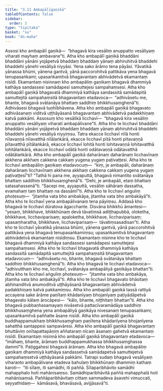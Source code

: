 ```yaml
---
title: "3.11 Ambapālīgaṇikā"
tableOfContents: false
sidebar:
  order: 3
type: "tipitaka"
basket: "su"
book: "dn-maha"
---
```



<DynamicBreadcrumb />

<Division number="161" book="dn-maha">

<Paragraph number="344" book="dn-maha">
Assosi kho ambapālī gaṇikā—  “bhagavā kira vesāliṃ anuppatto vesāliyaṃ viharati mayhaṃ ambavane”ti. Atha kho ambapālī gaṇikā bhaddāni bhaddāni yānāni yojāpetvā bhaddaṃ bhaddaṃ yānaṃ abhiruhitvā bhaddehi bhaddehi yānehi vesāliyā niyyāsi. Yena sako ārāmo tena pāyāsi. Yāvatikā yānassa bhūmi, yānena gantvā, yānā paccorohitvā pattikāva yena bhagavā tenupasaṅkami; upasaṅkamitvā bhagavantaṃ abhivādetvā ekamantaṃ nisīdi. Ekamantaṃ nisinnaṃ kho ambapāliṃ gaṇikaṃ bhagavā dhammiyā kathāya sandassesi samādapesi samuttejesi sampahaṃsesi. Atha kho ambapālī gaṇikā bhagavatā dhammiyā kathāya sandassitā samādapitā samuttejitā sampahaṃsitā bhagavantaṃ etadavoca—  “adhivāsetu me, bhante, bhagavā svātanāya bhattaṃ saddhiṃ bhikkhusaṃghenā”ti. Adhivāsesi bhagavā tuṇhībhāvena. Atha kho ambapālī gaṇikā bhagavato adhivāsanaṃ viditvā uṭṭhāyāsanā bhagavantaṃ abhivādetvā padakkhiṇaṃ katvā pakkāmi.
</Paragraph>

<Paragraph number="345" book="dn-maha">
Assosuṃ kho vesālikā licchavī—  “bhagavā kira vesāliṃ anuppatto vesāliyaṃ viharati ambapālivane”ti. Atha kho te licchavī bhaddāni bhaddāni yānāni yojāpetvā bhaddaṃ bhaddaṃ yānaṃ abhiruhitvā bhaddehi bhaddehi yānehi vesāliyā niyyiṃsu. Tatra ekacce licchavī nīlā honti nīlavaṇṇā nīlavatthā nīlālaṅkārā, ekacce licchavī pītā honti pītavaṇṇā pītavatthā pītālaṅkārā, ekacce licchavī lohitā honti lohitavaṇṇā lohitavatthā lohitālaṅkārā, ekacce licchavī odātā honti odātavaṇṇā odātavatthā odātālaṅkārā. Atha kho ambapālī gaṇikā daharānaṃ daharānaṃ licchavīnaṃ akkhena akkhaṃ cakkena cakkaṃ yugena yugaṃ paṭivaṭṭesi. Atha kho te licchavī ambapāliṃ gaṇikaṃ etadavocuṃ—  “kiṃ, je ambapāli, daharānaṃ daharānaṃ licchavīnaṃ akkhena akkhaṃ cakkena cakkaṃ yugena yugaṃ paṭivaṭṭesī”ti? “Tathā hi pana me, ayyaputtā, bhagavā nimantito svātanāya bhattaṃ saddhiṃ bhikkhusaṃghenā”ti. “Dehi, je ambapāli, etaṃ bhattaṃ satasahassenā”ti. “Sacepi me, ayyaputtā, vesāliṃ sāhāraṃ dassatha, evamahaṃ taṃ bhattaṃ na dassāmī”ti. Atha kho te licchavī aṅguliṃ phoṭesuṃ—  “jitamha vata bho ambakāya, jitamha vata bho ambakāyā”ti.
</Paragraph>

<Paragraph number="346" book="dn-maha">
Atha kho te licchavī yena ambapālivanaṃ tena pāyiṃsu. Addasā kho bhagavā te licchavī dūratova āgacchante. Disvāna bhikkhū āmantesi—  “yesaṃ, bhikkhave, bhikkhūnaṃ devā tāvatiṃsā adiṭṭhapubbā, oloketha, bhikkhave, licchaviparisaṃ; apaloketha, bhikkhave, licchaviparisaṃ; upasaṃharatha, bhikkhave, licchaviparisaṃ—  tāvatiṃsasadisan”ti. Atha kho te licchavī yāvatikā yānassa bhūmi, yānena gantvā, yānā paccorohitvā pattikāva yena bhagavā tenupasaṅkamiṃsu; upasaṅkamitvā bhagavantaṃ abhivādetvā ekamantaṃ nisīdiṃsu. Ekamantaṃ nisinne kho te licchavī bhagavā dhammiyā kathāya sandassesi samādapesi samuttejesi sampahaṃsesi. Atha kho te licchavī bhagavatā dhammiyā kathāya sandassitā samādapitā samuttejitā sampahaṃsitā bhagavantaṃ etadavocuṃ—  “adhivāsetu no, bhante, bhagavā svātanāya bhattaṃ saddhiṃ bhikkhusaṃghenā”ti. Atha kho bhagavā te licchavī etadavoca—  “adhivutthaṃ kho me, licchavī, svātanāya ambapāliyā gaṇikāya bhattan”ti. Atha kho te licchavī aṅguliṃ phoṭesuṃ—  “jitamha vata bho ambakāya, jitamha vata bho ambakāyā”ti. Atha kho te licchavī bhagavato bhāsitaṃ abhinanditvā anumoditvā uṭṭhāyāsanā bhagavantaṃ abhivādetvā padakkhiṇaṃ katvā pakkamiṃsu.
</Paragraph>

</Division>
<Division number="162" book="dn-maha">

<Paragraph number="347" book="dn-maha">
Atha kho ambapālī gaṇikā tassā rattiyā accayena sake ārāme paṇītaṃ khādanīyaṃ bhojanīyaṃ paṭiyādāpetvā bhagavato kālaṃ ārocāpesi—  “kālo, bhante, niṭṭhitaṃ bhattan”ti. Atha kho bhagavā pubbaṇhasamayaṃ nivāsetvā pattacīvaramādāya saddhiṃ bhikkhusaṃghena yena ambapāliyā gaṇikāya nivesanaṃ tenupasaṅkami; upasaṅkamitvā paññatte āsane nisīdi. Atha kho ambapālī gaṇikā buddhappamukhaṃ bhikkhusaṃghaṃ paṇītena khādanīyena bhojanīyena sahatthā santappesi sampavāresi. Atha kho ambapālī gaṇikā bhagavantaṃ bhuttāviṃ onītapattapāṇiṃ aññataraṃ nīcaṃ āsanaṃ gahetvā ekamantaṃ nisīdi. Ekamantaṃ nisinnā kho ambapālī gaṇikā bhagavantaṃ etadavoca—  “imāhaṃ, bhante, ārāmaṃ buddhappamukhassa bhikkhusaṃghassa dammī”ti. Paṭiggahesi bhagavā ārāmaṃ. Atha kho bhagavā ambapāliṃ gaṇikaṃ dhammiyā kathāya sandassetvā samādapetvā samuttejetvā sampahaṃsetvā uṭṭhāyāsanā pakkāmi.
</Paragraph>

<Paragraph number="348" book="dn-maha">
Tatrapi sudaṃ bhagavā vesāliyaṃ viharanto ambapālivane etadeva bahulaṃ bhikkhūnaṃ dhammiṃ kathaṃ karoti—  “iti sīlaṃ, iti samādhi, iti paññā. Sīlaparibhāvito samādhi mahapphalo hoti mahānisaṃso. Samādhiparibhāvitā paññā mahapphalā hoti mahānisaṃsā. Paññāparibhāvitaṃ cittaṃ sammadeva āsavehi vimuccati, seyyathidaṃ—  kāmāsavā, bhavāsavā, avijjāsavā”ti.
</Paragraph>
</Division>